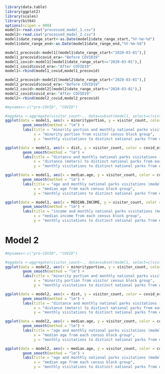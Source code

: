 ```{r}

library(data.table)
library(ggplot2)
library(scales) 
library(bit64)
options(scipen = 999)
model1<-read.csv("processed_model_1.csv")
model2<-read.csv("processed_model_2.csv")
model1$date_range_start<-as.Date(model1$date_range_start,"%Y-%m-%d")
model1$date_range_end<-as.Date(model1$date_range_end,"%Y-%m-%d")

model1_precovid<-model1[(model1$date_range_start<"2020-03-01"),]
model1_precovid$covid_era<-"Before COVID19"
model1_covid<-model1[(model1$date_range_start>="2020-03-01"),]
model1_covid$covid_era<-"After COVID19"
model1<-rbind(model1_covid,model1_precovid)

model2_precovid<-model2[(model2$date_range_start<"2020-03-01"),]
model2_precovid$covid_era<-"Before COVID19"
model2_covid<-model2[(model2$date_range_start>="2020-03-01"),]
model2_covid$covid_era<-"After COVID19"
model2<-rbind(model2_covid,model2_precovid)
```

```{r}
#mynames<-c("pre-COVID", "COVID")

#aggdata <-aggregate(visitor_count~., data=subset(model1, select=c(vistor_census_block, visitor_count, minorityportion, covid_era)), mean, na.rm=TRUE)
ggplot(data = model1, aes(x = minorityportion, y = visitor_count, color = covid_era)) +
        geom_smooth(method = "lm") +
        labs(title = "minority portion and monthly national parks visitations (model 1)",
             x = "minority portion from visitor census block group",
             y = "monthly visitations to distinct national parks from each census block group", color="COVID/pre-covid era")+theme(axis.title.y = element_text(size = 8))

```

```{r}
ggplot(data = model1, aes(x = dist, y = visitor_count, color = covid_era)) +
        geom_smooth(method = "lm") +
        labs(title = "distance and monthly national parks visitations (model 1)",
             x = "distance (meters) to distinct national parks from each census block group",
             y = "monthly visitations to distinct national parks from each census block group", color="COVID/pre-covid era")+theme(axis.title.y = element_text(size = 8))

```


```{r}
ggplot(data = model1, aes(x = median.age, y = visitor_count, color = covid_era)) +
        geom_smooth(method = "lm") +
        labs(title = "age and monthly national parks visitations (model 1)",
             x = "median age from each census block group",
             y = "monthly visitations to distinct national parks from each census block group", color="COVID/pre-covid era")+theme(axis.title.y = element_text(size = 8))
```

```{r}
ggplot(data = model1, aes(x = MEDIAN.INCOME, y = visitor_count, color = covid_era)) +
        geom_smooth(method = "lm") +
        labs(title = "income and monthly national parks visitations (model 1)",
             x = "median income from each census block group",
             y = "monthly visitations to distinct national parks from each census block group", color="COVID/pre-covid era")+theme(axis.title.y = element_text(size = 8))
```


# Model 2  

```{r}
#mynames<-c("pre-COVID", "COVID")

#aggdata <-aggregate(visitor_count~., data=subset(model1, select=c(vistor_census_block, visitor_count, minorityportion, covid_era)), mean, na.rm=TRUE)
ggplot(data = model2, aes(x = minorityportion, y = visitor_count, color = covid_era)) +
        geom_smooth(method = "lm") +
        labs(title = "minority portion and monthly national parks visitations (model 2)",
             x = "minority portion from visitor census block group",
             y = "monthly visitations to distinct national parks from each census block group", color="COVID/pre-covid era")+theme(axis.title.y = element_text(size = 8))

```


```{r}
ggplot(data = model2, aes(x = dist, y = visitor_count, color = covid_era)) +
        geom_smooth(method = "lm") +
        labs(title = "distance and monthly national parks visitations (model 2)",
             x = "distance (meters) to distinct national parks from each census block group",
             y = "monthly visitations to distinct national parks from each census block group", color="COVID/pre-covid era")+theme(axis.title.y = element_text(size = 8))

```


```{r}
ggplot(data = model2, aes(x = median.age, y = visitor_count, color = covid_era)) +
        geom_smooth(method = "lm") +
        labs(title = "age and monthly national parks visitations (model 2)",
             x = "median age from each census block group",
             y = "monthly visitations to distinct national parks from each census block group", color="COVID/pre-covid era")+theme(axis.title.y = element_text(size = 8))
```



```{r}
ggplot(data = model2, aes(x = median.age, y = visitor_count, color = covid_era)) +
        geom_smooth(method = "lm") +
        labs(title = "age and monthly national parks visitations (model 2)",
             x = "median age from each census block group",
             y = "monthly visitations to distinct national parks from each census block group", color="COVID/pre-covid era")+theme(axis.title.y = element_text(size = 8))
```
